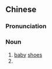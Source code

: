 ==Chinese==
{{zh-forms}}

===Pronunciation===
{{zh-pron
|m=tóngxié
|cat=n
}}

===Noun===
{{zh-noun}}

# [[baby]] [[shoe]]s
# {{non-gloss definition|Internet slang for {{zh-l|同學}}.}}